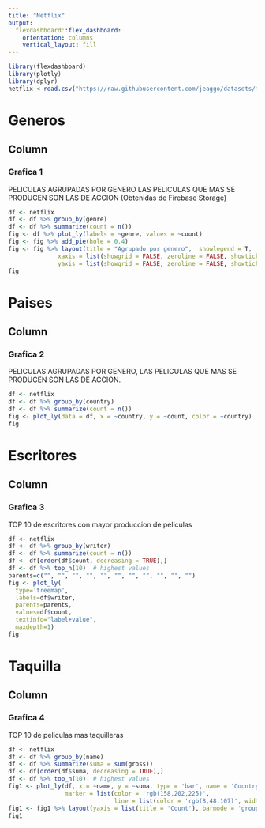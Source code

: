 ```yaml
---
title: "Netflix"
output:
  flexdashboard::flex_dashboard:
    orientation: columns
    vertical_layout: fill
---
```


```r
library(flexdashboard)
library(plotly)
library(dplyr)
netflix <-read.csv("https://raw.githubusercontent.com/jeaggo/datasets/master/imdb.csv")
```



Generos
===
Column {data-width=650}
-----------------------------------------------------------------------

### Grafica 1
PELICULAS AGRUPADAS POR GENERO
LAS PELICULAS QUE MAS SE PRODUCEN SON LAS DE ACCION (Obtenidas de Firebase Storage)

     
```r
df <- netflix
df <- df %>% group_by(genre)
df <- df %>% summarize(count = n())
fig <- df %>% plot_ly(labels = ~genre, values = ~count)
fig <- fig %>% add_pie(hole = 0.4)
fig <- fig %>% layout(title = "Agrupado por genero",  showlegend = T,
              xaxis = list(showgrid = FALSE, zeroline = FALSE, showticklabels = FALSE),
              yaxis = list(showgrid = FALSE, zeroline = FALSE, showticklabels = FALSE))
fig
```

Paises
===
Column {data-width=650}
-----------------------------------------------------------------------

### Grafica 2
PELICULAS AGRUPADAS POR GENERO, LAS PELICULAS
QUE MAS SE PRODUCEN SON LAS DE ACCION.

```r
df <- netflix
df <- df %>% group_by(country)
df <- df %>% summarize(count = n())
fig <- plot_ly(data = df, x = ~country, y = ~count, color = ~country)
fig
```

Escritores
===
Column {data-width=650}
-----------------------------------------------------------------------

### Grafica 3
TOP 10 de escritores con mayor produccion de peliculas

```r
df <- netflix
df <- df %>% group_by(writer)
df <- df %>% summarize(count = n())
df <- df[order(df$count, decreasing = TRUE),]
df <- df %>% top_n(10)  # highest values
parents=c("", "", "", "", "", "", "", "", "", "", "")
fig <- plot_ly(
  type='treemap',
  labels=df$writer,
  parents=parents,
  values=df$count,
  textinfo="label+value",
  maxdepth=1)
fig
```

Taquilla
===
Column {data-width=650}
-----------------------------------------------------------------------

### Grafica 4
TOP 10 de peliculas mas taquilleras

```r
df <- netflix
df <- df %>% group_by(name)
df <- df %>% summarize(suma = sum(gross))
df <- df[order(df$suma, decreasing = TRUE),]
df <- df %>% top_n(10)  # highest values
fig1 <- plot_ly(df, x = ~name, y = ~suma, type = 'bar', name = 'Country',
                marker = list(color = 'rgb(158,202,225)',
                              line = list(color = 'rgb(8,48,107)', width = 1.5)))
fig1 <- fig1 %>% layout(yaxis = list(title = 'Count'), barmode = 'group')
fig1
```